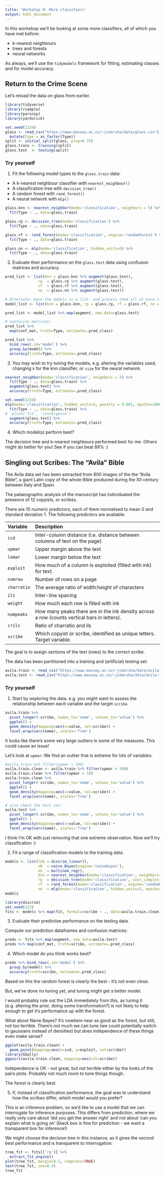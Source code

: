 ```yaml
---
title: 'Workshop 9: More classifiers'
output: html_document
---
```


In this workshop we'll be looking at some more classifiers, all of which you have met before:

- k-nearest neighbours
- trees and forests
- neural networks

As always, we'll use the `tidymodels` framework for fitting, estimating classes and for
model accuracy.

## Return to the Crime Scene

Let's reload the data on glass from earlier.

```r
library(tidyverse)
library(rsample)
library(parsnip)
library(yardstick)

set.seed(1234)
glass <- read_csv("https://www.massey.ac.nz/~jcmarsha/data/glass.csv") %>%
  mutate(Type = as_factor(Type))
split <- initial_split(glass, prop=0.75)
glass.train <- training(split)
glass.test  <- testing(split)
```

### Try yourself

1. Fit the following model types to the `glass.train` data:

- A k-nearest neighbour classifier with `nearest_neighbour()`
- A classification tree with `decision_tree()`
- A random forest with `rand_forest()`
- A neural network with `mlp()`

```r
glass.knn <- nearest_neighbor(mode='classification', neighbors = 5) %>%
  fit(Type ~ ., data=glass.train)

glass.rp <- decision_tree(mode='classification') %>%
  fit(Type ~ ., data=glass.train)

glass.rf <- rand_forest(mode='classification', engine='randomForest') %>%
  fit(Type ~ ., data=glass.train)

glass.nn <- mlp(mode='classification', hidden_units=5) %>%
  fit(Type ~ ., data=glass.train)
```

2. Evaluate their performance on the `glass.test` data using confusion matrices and accuracy.

```r
pred_list <- list(knn = glass.knn %>% augment(glass.test),
               rp  = glass.rp %>% augment(glass.test),
               rf  = glass.rf %>% augment(glass.test),
               nn  = glass.nn %>% augment(glass.test))

# Alternate: Have the models in a list, and process them all at once via map()
model_list <- list(knn = glass.knn, rp = glass.rp, rf = glass.rf, nn = glass.nn)

pred_list <- model_list %>% map(augment, new_data=glass.test)

# confusion matrices:
pred_list %>%
  map(conf_mat, truth=Type, estimate=.pred_class)

pred_list %>%
  bind_rows(.id='model') %>%
  group_by(model) %>%
  accuracy(truth=Type, estimate=.pred_class)
```

3. You may wish to try tuning the models, e.g. altering the variables used, changing `k` for the knn classifier, or `size` for the neural network.

```r
nearest_neighbor(mode='classification', neighbors = 5) %>%
  fit(Type ~ ., data=glass.train) %>%
  augment(glass.test) %>%
  accuracy(truth=Type, estimate=.pred_class)

set.seed(1234)
mlp(mode='classification', hidden_units=5, penalty = 0.001, epochs=1000) %>%
  fit(Type ~ ., data=glass.train) %>%
#  pluck('fit', 'convergence')
  augment(glass.test) %>%
  accuracy(truth=Type, estimate=.pred_class)
```

4. Which model(s) perform best?

The decision tree and k-nearest neighbours performed best for me. Others might do better for you! See if you can beat 89% :)


## Singling out Scribes: The "Avila" Bible

The Avila data set has been extracted from 800 images of the the "Avila Bible", a giant Latin copy of the whole Bible produced during the XII century between Italy and Spain.  

The palaeographic analysis of the  manuscript has  individuated the presence of 12 copyists, or scribes.

There are 10 numeric predictors, each of them normalised to mean 0 and standard deviation 1. The following predictors are available:

  Variable     Description
  ------------ -----------------------------------------------------
  `icd`        Inter-column distance (i.e. distance between columns of text on the page)
  `upmar`      Upper margin above the text
  `lomar`      Lower margin below the text
  `exploit`    How much of a column is exploited (filled with ink) for text.
  `numrow`     Number of rows on a page
  `charratio`  The average ratio of width:height of characters
  `ils`        Inter-line spacing
  `weight`     How much each row is filled with ink
  `numpeaks`   How many peaks there are in the ink density across a row (counts vertical bars in letters).
  `crils`      Ratio of charratio and ils
  `scribe`     Which copyist or scribe, identified as unique letters. Target variable.

The goal is to assign sections of the text (rows) to the correct scribe.

The data has been partitioned into a training and (artificial) testing set:

```r
avila.train <- read_csv("https://www.massey.ac.nz/~jcmarsha/data/avila-train.csv") %>% mutate(scribe = factor(scribe))
avila.test <- read_csv("https://www.massey.ac.nz/~jcmarsha/data/avila-test.csv") %>% mutate(scribe = factor(scribe))
```

### Try yourself

1. Start by exploring the data. e.g. you might want to assess the relationship between each variable and the target `scribe`.

```r
avila.train %>%
  pivot_longer(-scribe, names_to='name', values_to='value') %>%
  ggplot() +
  geom_density(mapping=aes(x=value, col=scribe)) +
  facet_wrap(vars(name), scales='free')
```

It looks like there's some very large outliers in some of the measures. This could cause an issue!

Let's look at `upmar`: We find an outlier that is extreme for lots of variables:

```r
#avila.train %>% filter(upmar > 300)
avila.train.clean <- avila.train %>% filter(upmar < 300)
avila.train.clean %>% filter(upmar > 10)
avila.train.clean %>%
  pivot_longer(-scribe, names_to='name', values_to='value') %>%
  ggplot() +
  geom_density(mapping=aes(x=value, col=scribe)) +
  facet_wrap(vars(name), scales='free')

# also check the test set:
avila.test %>%
  pivot_longer(-scribe, names_to='name', values_to='value') %>%
  ggplot() +
  geom_density(mapping=aes(x=value, col=scribe)) +
  facet_wrap(vars(name), scales='free')
```

I think I'm OK with just removing that one extreme observation. Now we'll try classification :)

2. Fit a range of classification models to the training data.

```r
models <- list(lda = discrim_linear(),
               nb  = naive_Bayes(engine='naivebayes'),
               mn  = multinom_reg(),
               knn = nearest_neighbor(mode='classification', neighbors=10),
               rp  = decision_tree(mode='classification', cost_complexity = 0.0001),
               rf  = rand_forest(mode='classification', engine='randomForest'),
               nn  = mlp(mode='classification', hidden_units=5, epochs=1000))
models

library(discrim)
set.seed(123)
fits <- models %>% map(fit, formula=scribe ~ ., data=avila.train.clean)
```

3. Evaluate their predictive performance on the testing data.

Compute our prediction dataframes and confusion matrices:

```r
preds <- fits %>% map(augment, new_data=avila.test)
preds %>% map(conf_mat, truth=scribe, estimate=.pred_class)
```

4. Which model do you think works best?

```r
preds %>% bind_rows(.id='model') %>%
  group_by(model) %>%
  accuracy(truth=scribe, estimate=.pred_class)
```

Based on this the random forest is clearly the best - it's not even close.

But, we've done no tuning yet, and tuning might get a better model.

I would probably rule out the LDA immediately from this, as tuning it (e.g. altering the prior, doing some transformation?) is not likely to help enough to get it's performance up with the forest.

What about Naive Bayes? It's nowhere near as good as the forest, but still, not too terrible. There's not much we can tune (we could potentially switch to gaussians instead of densities) but does independence of these things even make sense?

```r
ggplot(avila.train.clean) +
  geom_point(mapping=aes(x=icd, y=exploit, col=scribe))
library(GGally)
ggpairs(avila.train.clean, mapping=aes(col=scribe))
```

Independence is OK - not great, but not terrible either by the looks of the pairs plots. Probably not much room to tune things though.

The forest is clearly best.

5. If, instead of classification performance, the goal was to understand how the scribes differ, which model would you prefer?

This is an inference problem, so we'd like to use a model that we can interrogate for inference purposes. This differs from prediction, where we really only care about 'did you get the answer right' and not about 'can you explain what is going on' (black box is fine for prediction - we want a transparent box for inference!)

We might choose the decision tree in this instance, as it gives the second best performance and is transparent to interrogation:

```r
tree_fit <- fits[['rp']] %>%
  extract_fit_engine()
plot(tree_fit, margin=0.1, compress=TRUE)
text(tree_fit, cex=0.4)
tree_fit
```
